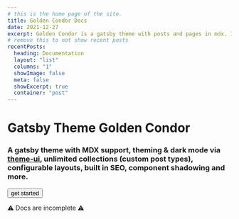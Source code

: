 ---
# this is the home page of the site.
title: Golden Condor Docs
date: 2021-12-27
excerpt: Golden Condor is a gatsby theme with posts and pages in mdx. It can be used for blogs or documentation. #SEO description
# remove this to not show recent posts
recentPosts:
  heading: Documentation
  layout: "list"
  columns: "1"
  showImage: false
  meta: false
  showExcerpt: true
  container: "post"
---

<Container variant="post">
<Panel bg="muted" p={4}>
  <Box sx={{textAlign: "center"}}>

# Gatsby Theme Golden Condor

### A gatsby theme with **MDX** support, **theming** & **dark mode** via **[theme-ui](https://theme-ui.com)**, unlimited **collections** (custom post types), configurable **layouts**, built in **SEO**, component shadowing and more.

<Button to="/doc/getting-started">get started</Button>

⚠️ Docs are incomplete ⚠️

  </Box>

</Panel>
</Container>
